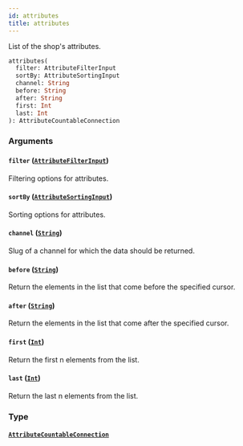 ```yaml
---
id: attributes
title: attributes
---
```


List of the shop's attributes.

```graphql
attributes(
  filter: AttributeFilterInput
  sortBy: AttributeSortingInput
  channel: String
  before: String
  after: String
  first: Int
  last: Int
): AttributeCountableConnection

```

### Arguments

#### `filter` ([`AttributeFilterInput`](/docs/developer/api-reference/inputs/attribute-filter-input))

Filtering options for attributes.

#### `sortBy` ([`AttributeSortingInput`](/docs/developer/api-reference/inputs/attribute-sorting-input))

Sorting options for attributes.

#### `channel` ([`String`](/docs/developer/api-reference/scalars/string))

Slug of a channel for which the data should be returned.

#### `before` ([`String`](/docs/developer/api-reference/scalars/string))

Return the elements in the list that come before the specified cursor.

#### `after` ([`String`](/docs/developer/api-reference/scalars/string))

Return the elements in the list that come after the specified cursor.

#### `first` ([`Int`](/docs/developer/api-reference/scalars/int))

Return the first n elements from the list.

#### `last` ([`Int`](/docs/developer/api-reference/scalars/int))

Return the last n elements from the list.

### Type

#### [`AttributeCountableConnection`](/docs/developer/api-reference/objects/attribute-countable-connection)
